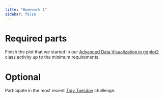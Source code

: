 ```yaml
---
title: "Homework 1"
sidebar: false
---
```


# Required parts

Finish the plot that we started in our [Advanced Data Visualization in ggplot2](02-adv-ggplot.qmd#homework) class activity up to the minimum requirements.

# Optional

Participate in the most recent [Tidy Tuesday](https://github.com/rfordatascience/tidytuesday/blob/master/data/2023/2023-09-05/readme.md) challenge.

